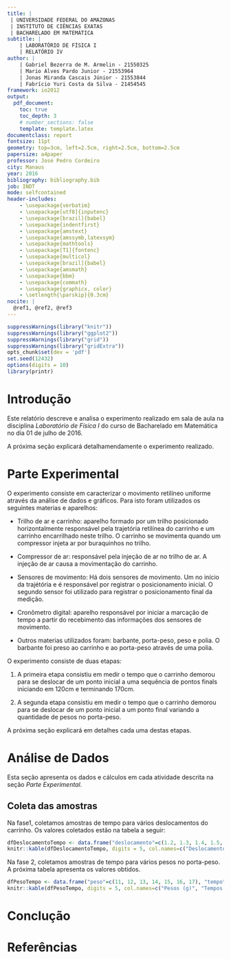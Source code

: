 ```yaml
---
title: |
 | UNIVERSIDADE FEDERAL DO AMAZONAS
 | INSTITUTO DE CIÊNCIAS EXATAS
 | BACHARELADO EM MATEMÁTICA
subtitle: | 
    | LABORATÓRIO DE FÍSICA I
    | RELATÓRIO IV
author: | 
    | Gabriel Bezerra de M. Armelin - 21550325
    | Mario Alves Pardo Junior - 21553964
    | Jonas Miranda Cascais Júnior - 21553844
    | Fabrício Yuri Costa da Silva - 21454545
framework: io2012
output: 
  pdf_document:
    toc: true
    toc_depth: 3
    # number_sections: false
    template: template.latex
documentclass: report
fontsize: 11pt
geometry: top=3cm, left=2.5cm, right=2.5cm, bottom=2.5cm
papersize: a4paper
professor: José Pedro Cordeiro
city: Manaus
year: 2016
bibliography: bibliography.bib
job: INDT
mode: selfcontained
header-includes: 
    - \usepackage{verbatim}
    - \usepackage[utf8]{inputenc}
    - \usepackage[brazil]{babel}
    - \usepackage{indentfirst}  
    - \usepackage{amstext}      
    - \usepackage{amssymb,latexsym}
    - \usepackage{mathtools}       
    - \usepackage[T1]{fontenc}     
    - \usepackage{multicol}
    - \usepackage[brazil]{babel}
    - \usepackage{amsmath}
    - \usepackage{bbm}
    - \usepackage{commath}
    - \usepackage{graphicx, color}
    - \setlength{\parskip}{0.3cm}
nocite: | 
  @ref1, @ref2, @ref3
---
```



```r
suppressWarnings(library("knitr"))
suppressWarnings(library("ggplot2"))
suppressWarnings(library("grid"))
suppressWarnings(library("gridExtra"))
opts_chunk$set(dev = 'pdf')
set.seed(12432) 
options(digits = 10) 
library(printr)
```


Introdução
===================

Este relatório descreve e analisa o experimento realizado em sala de aula na disciplina *Laboratório de Física I* do curso de Bacharelado em Matemática no dia 01 de julho de 2016.

A próxima seção explicará detalhamendamente o experimento realizado.

Parte Experimental
====================

O experimento consiste em caracterizar o movimento retilíneo uniforme através da análise de dados e gráficos. Para isto foram utilizados os seguintes materias e aparelhos:

* Trilho de ar e carrinho: aparelho formado por um trilho posicionado horizontalmente responsável pela trajetória retilínea do carrinho e um carrinho encarrilhado neste trilho. O carrinho se movimenta quando um compressor injeta ar por buraquinhos no trilho.

* Compressor de ar: responsável pela injeção de ar no trilho de ar. A injeção de ar causa a movimentação do carrinho.

* Sensores de movimento: Há dois sensores de movimento. Um no início da trajétória e é responsável por registrar o posicionamento inicial. O segundo sensor foi utilizado para registrar o posicionamento final da medição.

* Cronômetro digital: aparelho responsável por iniciar a marcação de tempo a partir do recebimento das informações dos sensores de movimento.

* Outros materias utilizados foram: barbante, porta-peso, peso e polia. O barbante foi preso ao carrinho e ao porta-peso através de uma polia.

O experimento consiste de duas etapas:

1. A primeira etapa consistiu em medir o tempo que o carrinho demorou para se deslocar de um ponto inicial a uma sequência de pontos finals iniciando em 120cm e terminando 170cm.

2. A segunda etapa consistiu em medir o tempo que o carrinho demorou para se deslocar de um ponto inicial a um ponto final variando a quantidade de pesos no porta-peso.



A próxima seção explicará em detalhes cada uma destas etapas.


Análise de Dados
====================

Esta seção apresenta os dados e cálculos em cada atividade descrita na seção *Parte Experimental*.

## Coleta das amostras

Na fase1, coletamos amostras de tempo para vários deslocamentos do carrinho. Os valores coletados estão na tabela a seguir:

```r
dfDeslocamentoTempo <- data.frame("deslocamento"=c(1.2, 1.3, 1.4, 1.5, 1.6, 1.7), "tempo"=c(1.077, 1.321, 1.533, 1.7, 1.853, 2.013))
knitr::kable(dfDeslocamentoTempo, digits = 5, col.names=c("Deslocamentos (m)", "Tempos (s)"), caption = 'Amostras dos deslocamentos e tempos de duração.')
```

Na fase 2, coletamos amostras de tempo para vários pesos no porta-peso. A próxima tabela apresenta os valores obtidos.

```r
dfPesoTempo <- data.frame("peso"=c(11, 12, 13, 14, 15, 16, 17), "tempo"=c(1.181, 1.123, 1.060, 0.9979, 0.9737, 0.9270, 0.9166))
knitr::kable(dfPesoTempo, digits = 5, col.names=c("Pesos (g)", "Tempos (s)"), caption = 'Amostras dos pesos e tempos de duração.')
```

Conclução
====================



Referências
====================
